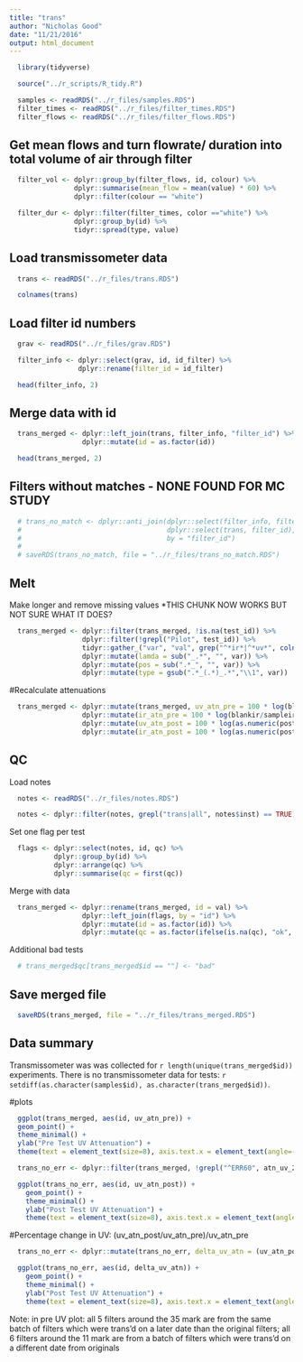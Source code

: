 ```yaml
---
title: "trans"
author: "Nicholas Good"
date: "11/21/2016"
output: html_document
---
```


```r
  library(tidyverse)
```

```r
  source("../r_scripts/R_tidy.R")
```

```r
  samples <- readRDS("../r_files/samples.RDS")
  filter_times <- readRDS("../r_files/filter_times.RDS")
  filter_flows <- readRDS("../r_files/filter_flows.RDS")
```

## Get mean flows and turn flowrate/ duration into total volume of air through filter

```r
  filter_vol <- dplyr::group_by(filter_flows, id, colour) %>%
                dplyr::summarise(mean_flow = mean(value) * 60) %>%
                dplyr::filter(colour == "white")

  filter_dur <- dplyr::filter(filter_times, color =="white") %>%
                dplyr::group_by(id) %>%
                tidyr::spread(type, value)
```


## Load transmissometer data

```r
  trans <- readRDS("../r_files/trans.RDS")
```

```r
  colnames(trans)
```

## Load filter id numbers

```r
  grav <- readRDS("../r_files/grav.RDS") 

  filter_info <- dplyr::select(grav, id, id_filter) %>%
                 dplyr::rename(filter_id = id_filter)
```

```r
  head(filter_info, 2)
```

## Merge data with id

```r
  trans_merged <- dplyr::left_join(trans, filter_info, "filter_id") %>%
                  dplyr::mutate(id = as.factor(id))
```

```r
  head(trans_merged, 2)
```

## Filters without matches - NONE FOUND FOR MC STUDY

```r
  # trans_no_match <- dplyr::anti_join(dplyr::select(filter_info, filter_id),
  #                                    dplyr::select(trans, filter_id),
  #                                    by = "filter_id")
  # 
  # saveRDS(trans_no_match, file = "../r_files/trans_no_match.RDS")
```

## Melt

Make longer and remove missing values *THIS CHUNK NOW WORKS BUT NOT SURE WHAT IT DOES?

```r
  trans_merged <- dplyr::filter(trans_merged, !is.na(test_id)) %>%
                  dplyr::filter(!grepl("Pilot", test_id)) %>%
                  tidyr::gather_("var", "val", grep("^*ir*|^*uv*", colnames(trans_merged), value = TRUE)) %>%
                  dplyr::mutate(lamda = sub("_.*", "", var)) %>%
                  dplyr::mutate(pos = sub(".*_", "", var)) %>%
                  dplyr::mutate(type = gsub(".*_(.*)_.*","\\1", var))
```

#Recalculate attenuations

```r
  trans_merged <- dplyr::mutate(trans_merged, uv_atn_pre = 100 * log(blankuv/sampleuv)) %>%
                  dplyr::mutate(ir_atn_pre = 100 * log(blankir/sampleir)) %>%
                  dplyr::mutate(uv_atn_post = 100 * log(as.numeric(post_blankuv)/as.numeric(post_sampleuv))) %>%
                  dplyr::mutate(ir_atn_post = 100 * log(as.numeric(post_blankir)/as.numeric(post_sampleir)))
```


## QC

Load notes

```r
  notes <- readRDS("../r_files/notes.RDS")

  notes <- dplyr::filter(notes, grepl("trans|all", notes$inst) == TRUE)
```

Set one flag per test

```r
  flags <- dplyr::select(notes, id, qc) %>%
           dplyr::group_by(id) %>%
           dplyr::arrange(qc) %>%
           dplyr::summarise(qc = first(qc))
```

Merge with data

```r
  trans_merged <- dplyr::rename(trans_merged, id = val) %>%
                  dplyr::left_join(flags, by = "id") %>%
                  dplyr::mutate(id = as.factor(id)) %>%
                  dplyr::mutate(qc = as.factor(ifelse(is.na(qc), "ok", as.character(qc))))
```

Additional bad tests

```r
  # trans_merged$qc[trans_merged$id == ""] <- "bad"
```

## Save merged file

```r
  saveRDS(trans_merged, file = "../r_files/trans_merged.RDS")
```

## Data summary

Transmissometer was was collected for `r length(unique(trans_merged$id))` experiments. There is no transmissometer data for tests: `r setdiff(as.character(samples$id), as.character(trans_merged$id))`.

#plots

```r
  ggplot(trans_merged, aes(id, uv_atn_pre)) +
  geom_point() +
  theme_minimal() +
  ylab("Pre Test UV Attenuation") +
  theme(text = element_text(size=8), axis.text.x = element_text(angle=-45, hjust=1))
```

```r
  trans_no_err <- dplyr::filter(trans_merged, !grepl("^ERR60", atn_uv_2))

  ggplot(trans_no_err, aes(id, uv_atn_post)) +
    geom_point() +
    theme_minimal() +
    ylab("Post Test UV Attenuation") +
    theme(text = element_text(size=8), axis.text.x = element_text(angle=-45, hjust=1))
```

#Percentage change in UV: (uv_atn_post/uv_atn_pre)/uv_atn_pre

```r
  trans_no_err <- dplyr::mutate(trans_no_err, delta_uv_atn = (uv_atn_post - uv_atn_pre)/uv_atn_pre)

  ggplot(trans_no_err, aes(id, delta_uv_atn)) +
    geom_point() +
    theme_minimal() +
    ylab("Post Test UV Attenuation") +
    theme(text = element_text(size=8), axis.text.x = element_text(angle=-45, hjust=1))
```

Note: in pre UV plot: all 5 filters around the 35 mark are from the same batch of filters which were trans'd on a later date than the original filters; all 6 filters around the 11 mark are from a batch of filters which were trans'd on a different date from originals
